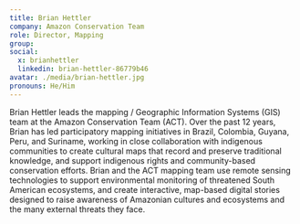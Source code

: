 ```yaml
---
title: Brian Hettler
company: Amazon Conservation Team
role: Director, Mapping
group:
social:
  x: brianhettler
  linkedin: brian-hettler-86779b46
avatar: ./media/brian-hettler.jpg
pronouns: He/Him
---
```

Brian Hettler leads the mapping / Geographic Information Systems (GIS) team at the Amazon Conservation Team (ACT). Over the past 12 years, Brian has led participatory mapping initiatives in Brazil, Colombia, Guyana, Peru, and Suriname, working in close collaboration with indigenous communities to create cultural maps that record and preserve traditional knowledge, and support indigenous rights and community-based conservation efforts. Brian and the ACT mapping team use remote sensing technologies to support environmental monitoring of threatened South American ecosystems, and create interactive, map-based digital stories designed to raise awareness of Amazonian cultures and ecosystems and the many external threats they face.